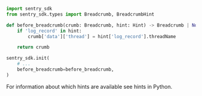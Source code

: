 ```python
import sentry_sdk
from sentry_sdk.types import Breadcrumb, BreadcrumbHint

def before_breadcrumb(crumb: Breadcrumb, hint: Hint) -> Breadcrumb | None:
    if 'log_record' in hint:
        crumb['data']['thread'] = hint['log_record'].threadName

    return crumb

sentry_sdk.init(
    # ...
    before_breadcrumb=before_breadcrumb,
)
```

For information about which hints are available see <PlatformLink to="/configuration/filtering/#using-hints">hints in Python</PlatformLink>.

